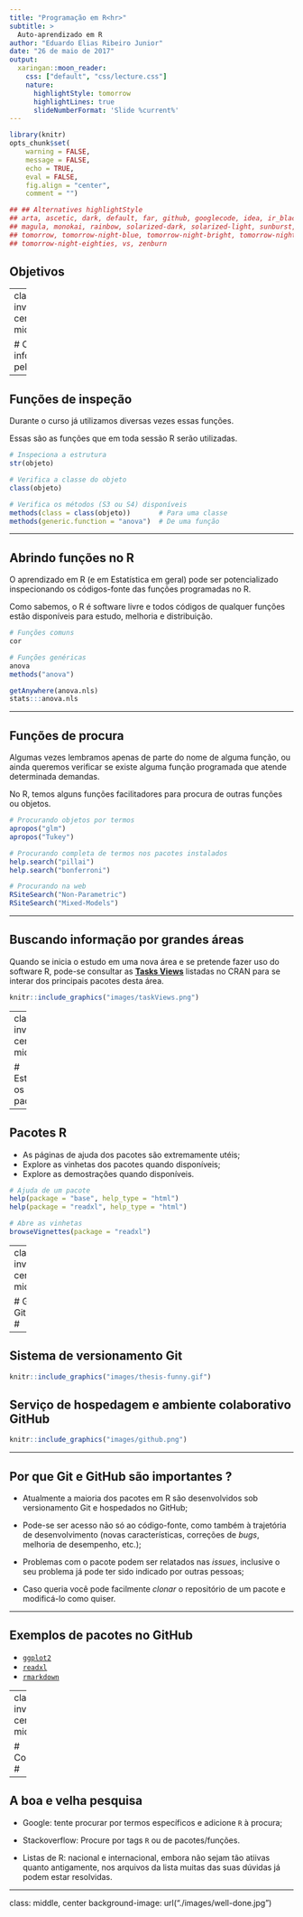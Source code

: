 ```yaml
---
title: "Programação em R<hr>"
subtitle: >
  Auto-aprendizado em R
author: "Eduardo Elias Ribeiro Junior"
date: "26 de maio de 2017"
output:
  xaringan::moon_reader:
    css: ["default", "css/lecture.css"]
    nature:
      highlightStyle: tomorrow
      highlightLines: true
      slideNumberFormat: 'Slide %current%'
---
```


```r

library(knitr)
opts_chunk$set(
    warning = FALSE,
    message = FALSE,
    echo = TRUE,
    eval = FALSE, 
    fig.align = "center",
    comment = "")

## ## Alternatives highlightStyle
## arta, ascetic, dark, default, far, github, googlecode, idea, ir_black,
## magula, monokai, rainbow, solarized-dark, solarized-light, sunburst,
## tomorrow, tomorrow-night-blue, tomorrow-night-bright, tomorrow-night,
## tomorrow-night-eighties, vs, zenburn

```

## Objetivos ##

---
class: inverse, center, middle

# Obtendo informações pelo R #

---

## Funções de inspeção ##

Durante o curso já utilizamos diversas vezes essas funções.

Essas são as funções que em toda sessão R serão utilizadas.

```r

# Inspeciona a estrutura
str(objeto)

# Verifica a classe do objeto
class(objeto)

# Verifica os métodos (S3 ou S4) disponíveis
methods(class = class(objeto))       # Para uma classe 
methods(generic.function = "anova")  # De uma função

```

---

## Abrindo funções no R ##

O aprendizado em R (e em Estatística em geral) pode ser potencializado
inspecionando os códigos-fonte das funções programadas no R.

Como sabemos, o R é software livre e todos códigos de qualquer funções
estão disponíveis para estudo, melhoria e distribuição.

```r

# Funções comuns
cor

# Funções genéricas
anova
methods("anova") 

getAnywhere(anova.nls)
stats:::anova.nls

```

---

## Funções de procura ##

Algumas vezes lembramos apenas de parte do nome de alguma função, ou
ainda queremos verificar se existe alguma função programada que atende
determinada demandas.

No R, temos alguns funções facilitadores para procura de outras funções
ou objetos.

```r

# Procurando objetos por termos
apropos("glm")
apropos("Tukey")

# Procurando completa de termos nos pacotes instalados
help.search("pillai")
help.search("bonferroni")

# Procurando na web
RSiteSearch("Non-Parametric")
RSiteSearch("Mixed-Models")

```

---

## Buscando informação por grandes áreas ##

Quando se inicia o estudo em uma nova área e se pretende fazer uso do
software R, pode-se consultar as
[**Tasks Views**](https://cran.r-project.org/web/views/) listadas no
CRAN para se interar dos principais pacotes desta área.

```r

knitr::include_graphics("images/taskViews.png")

```

---
class: inverse, center, middle

# Estudando os pacotes #

---

## Pacotes R ##

- As páginas de ajuda dos pacotes são extremamente utéis;
- Explore as vinhetas dos pacotes quando disponíveis;
- Explore as demostrações quando disponíveis.

```r

# Ajuda de um pacote
help(package = "base", help_type = "html")
help(package = "readxl", help_type = "html")

# Abre as vinhetas
browseVignettes(package = "readxl")

```

---
class: inverse, center, middle

# Git e GitHub #

---

## Sistema de versionamento Git ##

```r

knitr::include_graphics("images/thesis-funny.gif")

```

## Serviço de hospedagem e ambiente colaborativo GitHub ##

```r

knitr::include_graphics("images/github.png")

```

---

## Por que Git e GitHub são importantes ? ##

- Atualmente a maioria dos pacotes em R são desenvolvidos sob
  versionamento Git e hospedados no GitHub;

- Pode-se ser acesso não só ao código-fonte, como também à trajetória de
  desenvolvimento (novas características, correções de _bugs_, melhoria
  de desempenho, etc.);

- Problemas com o pacote podem ser relatados nas _issues_, inclusive o
  seu problema já pode ter sido indicado por outras pessoas;

- Caso queria você pode facilmente _clonar_ o repositório de um pacote e
  modificá-lo como quiser. 

---

## Exemplos de pacotes no GitHub ##

  - [`ggplot2`](https://github.com/tidyverse/ggplot2)
  - [`readxl`](https://github.com/tidyverse/readxl)
  - [`rmarkdown`](https://github.com/rstudio/rmarkdown/)

---
class: inverse, center, middle

# Comunidades #

---

## A boa e velha pesquisa ##

 - Google: tente procurar por termos específicos e adicione `R` à
   procura; 

 - Stackoverflow: Procure por tags `R` ou de pacotes/funções.

 - Listas de R: nacional e internacional, embora não sejam tão atiivas
   quanto antigamente, nos arquivos da lista muitas das suas dúvidas já
   podem estar resolvidas.


---
class: middle, center
background-image: url("./images/well-done.jpg")

<!-- ------------------------------------------- -->
